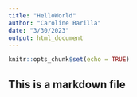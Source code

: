 ```yaml
---
title: "HelloWorld"
author: "Caroline Barilla"
date: "3/30/2023"
output: html_document
---
```


```r
knitr::opts_chunk$set(echo = TRUE)
```

## This is a markdown file
